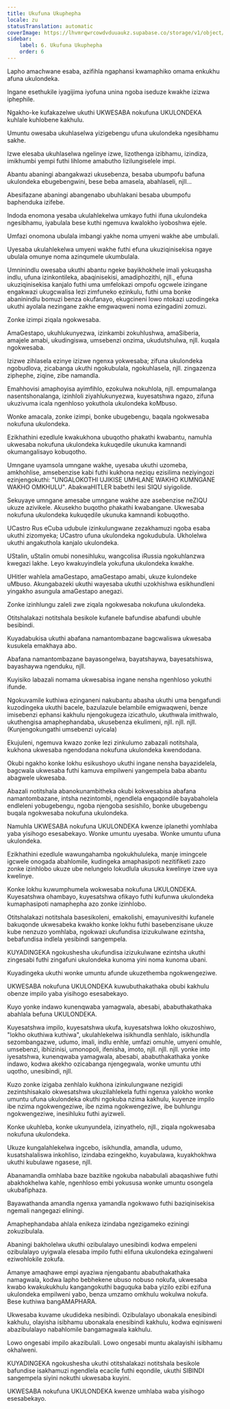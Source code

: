 ```yaml
---
title: Ukufuna Ukuphepha
locale: zu
statusTranslation: automatic
coverImage: https://lhvmrqwrcowdvduuaukz.supabase.co/storage/v1/object/public/strapi-uploads/small_cover-educacion-fundamental.webp-2d51a7828a2b1309555be27f7e2a61a0.webp
sidebar:
    label: 6. Ukufuna Ukuphepha
    order: 6
---
```

Lapho amachwane esaba, azifihla ngaphansi kwamaphiko omama enkukhu afuna ukulondeka.

Ingane esethukile iyagijima iyofuna unina ngoba iseduze kwakhe izizwa iphephile.

Ngakho-ke kufakazelwe ukuthi UKWESABA nokufuna UKULONDEKA kuhlale kuhlobene kakhulu.

Umuntu owesaba ukuhlaselwa yizigebengu ufuna ukulondeka ngesibhamu sakhe.

Izwe elesaba ukuhlaselwa ngelinye izwe, lizothenga izibhamu, izindiza, imikhumbi yempi futhi lihlome amabutho lizilungiselele impi.

Abantu abaningi abangakwazi ukusebenza, besaba ubumpofu bafuna ukulondeka ebugebengwini, bese beba amasela, abahlaseli, njll...

Abesifazane abaningi abangenabo ubuhlakani besaba ubumpofu baphenduka izifebe.

Indoda enomona yesaba ukulahlekelwa umkayo futhi ifuna ukulondeka ngesibhamu, iyabulala bese kuthi ngemuva kwalokho iyoboshwa ejele.

Umfazi onomona ubulala imbangi yakhe noma umyeni wakhe abe umbulali.

Uyesaba ukulahlekelwa umyeni wakhe futhi efuna ukuziqinisekisa ngaye ubulala omunye noma azinqumele ukumbulala.

Umninindlu owesaba ukuthi abantu ngeke bayikhokhele imali yokuqasha indlu, ufuna izinkontileka, abaqinisekisi, amadiphozithi, njll., efuna ukuziqinisekisa kanjalo futhi uma umfelokazi ompofu ogcwele izingane engakwazi ukugcwalisa lezi zimfuneko ezinkulu, futhi uma bonke abaninindlu bomuzi benza okufanayo, ekugcineni lowo ntokazi uzodingeka ukuthi ayolala nezingane zakhe emgwaqweni noma ezingadini zomuzi.

Zonke izimpi ziqala ngokwesaba.

AmaGestapo, ukuhlukunyezwa, izinkambi zokuhlushwa, amaSiberia, amajele amabi, ukudingiswa, umsebenzi onzima, ukudutshulwa, njll. kuqala ngokwesaba.

Izizwe zihlasela ezinye izizwe ngenxa yokwesaba; zifuna ukulondeka ngobudlova, zicabanga ukuthi ngokubulala, ngokuhlasela, njll. zingazenza ziphephe, ziqine, zibe namandla.

Emahhovisi amaphoyisa ayimfihlo, ezokulwa nokuhlola, njll. empumalanga nasentshonalanga, izinhloli ziyahlukunyezwa, kuyesatshwa ngazo, zifuna ukuzivuma icala ngenhloso yokuthola ukulondeka koMbuso.

Wonke amacala, zonke izimpi, bonke ubugebengu, baqala ngokwesaba nokufuna ukulondeka.

Ezikhathini ezedlule kwakukhona ubuqotho phakathi kwabantu, namuhla ukwesaba nokufuna ukulondeka kukuqedile ukunuka kamnandi okumangalisayo kobuqotho.

Umngane uyamsola umngane wakhe, uyesaba ukuthi uzomeba, amkhohlise, amsebenzise kabi futhi kukhona neziqu ezisilima neziyingozi ezinjengokuthi: "UNGALOKOTHI UJIKISE UMHLANE WAKHO KUMNGANE WAKHO OMKHULU". AbakwaHITLER babethi lesi SIQU siyigolide.

Sekuyaye umngane amesabe umngane wakhe aze asebenzise neZIQU ukuze azivikele. Akusekho buqotho phakathi kwabangane. Ukwesaba nokufuna ukulondeka kukuqedile ukunuka kamnandi kobuqotho.

UCastro Rus eCuba udubule izinkulungwane zezakhamuzi ngoba esaba ukuthi zizomyeka; UCastro ufuna ukulondeka ngokudubula. Ukholelwa ukuthi angakuthola kanjalo ukulondeka.

UStalin, uStalin omubi nonesihluku, wangcolisa iRussia ngokuhlanzwa kwegazi lakhe. Leyo kwakuyindlela yokufuna ukulondeka kwakhe.

UHitler wahlela amaGestapo, amaGestapo amabi, ukuze kulondeke uMbuso. Akungabazeki ukuthi wayesaba ukuthi uzokhishwa esikhundleni yingakho asungula amaGestapo anegazi.

Zonke izinhlungu zaleli zwe ziqala ngokwesaba nokufuna ukulondeka.

Otitshalakazi notitshala besikole kufanele bafundise abafundi ubuhle besibindi.

Kuyadabukisa ukuthi abafana namantombazane bagcwaliswa ukwesaba kusukela emakhaya abo.

Abafana namantombazane bayasongelwa, bayatshaywa, bayesatshiswa, bayashaywa ngenduku, njll.

Kuyisiko labazali nomama ukwesabisa ingane nensha ngenhloso yokuthi ifunde.

Ngokuvamile kuthiwa ezinganeni nakubantu abasha ukuthi uma bengafundi kuzodingeka ukuthi bacele, bazulazule belambile emigwaqweni, benze imisebenzi ephansi kakhulu njengokugeza izicathulo, ukuthwala imithwalo, ukuthengisa amaphephandaba, ukusebenza ekulimeni, njll. njll. njll. (Kunjengokungathi umsebenzi uyicala)

Ekujuleni, ngemuva kwazo zonke lezi zinkulumo zabazali notitshala, kukhona ukwesaba ngendodana nokufuna ukulondeka kwendodana.

Okubi ngakho konke lokhu esikushoyo ukuthi ingane nensha bayazidelela, bagcwala ukwesaba futhi kamuva empilweni yangempela baba abantu abagwele ukwesaba.

Abazali notitshala abanokunambitheka okubi kokwesabisa abafana namantombazane, intsha nezintombi, ngendlela engaqondile bayabaholela endleleni yobugebengu, ngoba njengoba sesishilo, bonke ubugebengu buqala ngokwesaba nokufuna ukulondeka.

Namuhla UKWESABA nokufuna UKULONDEKA kwenze iplanethi yomhlaba yaba yisihogo esesabekayo. Wonke umuntu uyesaba. Wonke umuntu ufuna ukulondeka.

Ezikhathini ezedlule wawungahamba ngokukhululeka, manje imingcele igcwele onogada abahlomile, kudingeka amaphasipoti nezitifiketi zazo zonke izinhlobo ukuze ube nelungelo lokudlula ukusuka kwelinye izwe uya kwelinye.

Konke lokhu kuwumphumela wokwesaba nokufuna UKULONDEKA. Kuyesatshwa ohambayo, kuyesatshwa ofikayo futhi kufunwa ukulondeka kumaphasipoti namaphepha azo zonke izinhlobo.

Otitshalakazi notitshala basesikoleni, emakolishi, emayunivesithi kufanele bakuqonde ukwesabeka kwakho konke lokhu futhi basebenzisane ukuze kube nenzuzo yomhlaba, ngokwazi ukufundisa izizukulwane ezintsha, bebafundisa indlela yesibindi sangempela.

KUYADINGEKA ngokushesha ukufundisa izizukulwane ezintsha ukuthi zingesabi futhi zingafuni ukulondeka kunoma yini noma kunoma ubani.

Kuyadingeka ukuthi wonke umuntu afunde ukuzethemba ngokwengeziwe.

UKWESABA nokufuna UKULONDEKA kuwubuthakathaka obubi kakhulu obenze impilo yaba yisihogo esesabekayo.

Kuyo yonke indawo kunenqwaba yamagwala, abesabi, ababuthakathaka abahlala befuna UKULONDEKA.

Kuyesatshwa impilo, kuyesatshwa ukufa, kuyesatshwa lokho okuzoshiwo, "lokho okuthiwa kuthiwa", ukulahlekelwa isikhundla senhlalo, isikhundla sezombangazwe, udumo, imali, indlu enhle, umfazi omuhle, umyeni omuhle, umsebenzi, ibhizinisi, umonopoli, ifenisha, imoto, njll. njll. njll. yonke into iyesatshwa, kunenqwaba yamagwala, abesabi, ababuthakathaka yonke indawo, kodwa akekho ozicabanga njengegwala, wonke umuntu uthi uqotho, unesibindi, njll.

Kuzo zonke izigaba zenhlalo kukhona izinkulungwane nezigidi zezintshisakalo okwesatshwa ukuzilahlekela futhi ngenxa yalokho wonke umuntu ufuna ukulondeka okuthi ngokuba nzima kakhulu, kuyenze impilo ibe nzima ngokwengeziwe, ibe nzima ngokwengeziwe, ibe buhlungu ngokwengeziwe, inesihluku futhi ayizweli.

Konke ukuhleba, konke ukunyundela, izinyathelo, njll., ziqala ngokwesaba nokufuna ukulondeka.

Ukuze kungalahlekelwa ingcebo, isikhundla, amandla, udumo, kusatshalaliswa inkohliso, izindaba ezingekho, kuyabulawa, kuyakhokhwa ukuthi kubulawe ngasese, njll.

Abanamandla omhlaba baze bazitike ngokuba nababulali abaqashiwe futhi abakhokhelwa kahle, ngenhloso embi yokususa wonke umuntu osongela ukubafiphaza.

Bayawathanda amandla ngenxa yamandla ngokwawo futhi baziqinisekisa ngemali nangegazi eliningi.

Amaphephandaba ahlala enikeza izindaba ngezigameko eziningi zokuzibulala.

Abaningi bakholelwa ukuthi ozibulalayo unesibindi kodwa empeleni ozibulalayo uyigwala elesaba impilo futhi elifuna ukulondeka ezingalweni eziwohlokile zokufa.

Amanye amaqhawe empi ayaziwa njengabantu ababuthakathaka namagwala, kodwa lapho bebhekene ubuso nobuso nokufa, ukwesaba kwabo kwakukukhulu kangangokuthi baguquka baba yizilo ezibi ezifuna ukulondeka empilweni yabo, benza umzamo omkhulu wokulwa nokufa. Bese kuthiwa bangAMAPHARA.

Ukwesaba kuvame ukudideka nesibindi. Ozibulalayo ubonakala enesibindi kakhulu, olayisha isibhamu ubonakala enesibindi kakhulu, kodwa eqinisweni abazibulalayo nabahlomile bangamagwala kakhulu.

Lowo ongesabi impilo akazibulali. Lowo ongesabi muntu akalayishi isibhamu okhalweni.

KUYADINGEKA ngokushesha ukuthi otitshalakazi notitshala besikole bafundise isakhamuzi ngendlela ecacile futhi eqondile, ukuthi SIBINDI sangempela siyini nokuthi ukwesaba kuyini.

UKWESABA nokufuna UKULONDEKA kwenze umhlaba waba yisihogo esesabekayo.

